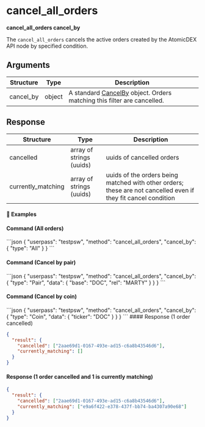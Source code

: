 
# cancel\_all\_orders

**cancel\_all\_orders cancel\_by**

The `cancel_all_orders` cancels the active orders created by the AtomicDEX API node by specified condition.

## Arguments

| Structure  | Type   | Description                                                                                                                  |
| ---------- | ------ | ---------------------------------------------------------------------------------------------------------------------------- |
| cancel\_by | object | A standard [CancelBy](/komodo-defi-framework/api/common_structures/orders/#cancel-by) object. Orders matching this filter are cancelled. |

## Response

| Structure           | Type                     | Description                                                                                                    |
| ------------------- | ------------------------ | -------------------------------------------------------------------------------------------------------------- |
| cancelled           | array of strings (uuids) | uuids of cancelled orders                                                                                      |
| currently\_matching | array of strings (uuids) | uuids of the orders being matched with other orders; these are not cancelled even if they fit cancel condition |

#### 📌 Examples

#### Command (All orders)

<CodeGroup title="" tag="POST" label="cancel_all_orders" mm2MethodDecorate="true">
  ```json
  {
    "userpass": "testpsw",
    "method": "cancel_all_orders",
    "cancel_by": {
      "type": "All"
    }
  }
  ```
</CodeGroup>

#### Command (Cancel by pair)

<CodeGroup title="" tag="POST" label="cancel_all_orders" mm2MethodDecorate="true">
  ```json
  {
    "userpass": "testpsw",
    "method": "cancel_all_orders",
    "cancel_by": {
      "type": "Pair",
      "data": {
        "base": "DOC",
        "rel": "MARTY"
      }
    }
  }
  ```
</CodeGroup>

#### Command (Cancel by coin)

<CodeGroup title="" tag="POST" label="cancel_all_orders" mm2MethodDecorate="true">
  ```json
  {
    "userpass": "testpsw",
    "method": "cancel_all_orders",
    "cancel_by": {
      "type": "Coin",
      "data": {
        "ticker": "DOC"
      }
    }
  }
  ```
</CodeGroup>

<CollapsibleSection expandedText="Hide Response" collapsedText="Show Response">
  #### Response (1 order cancelled)

  ```json
  {
    "result": {
      "cancelled": ["2aae69d1-0167-493e-ad15-c6a8b43546d6"],
      "currently_matching": []
    }
  }
  ```

  #### Response (1 order cancelled and 1 is currently matching)

  ```json
  {
    "result": {
      "cancelled": ["2aae69d1-0167-493e-ad15-c6a8b43546d6"],
      "currently_matching": ["e9a6f422-e378-437f-bb74-ba4307a90e68"]
    }
  }
  ```
</CollapsibleSection>
